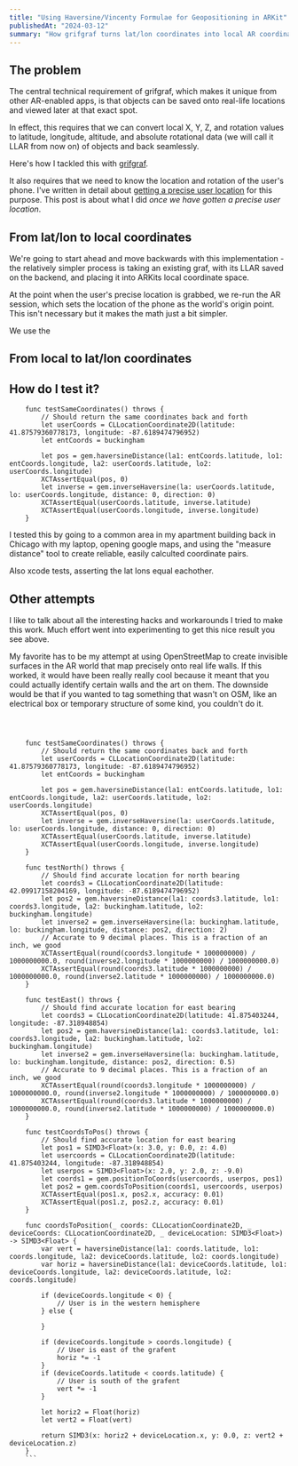 ```yaml
---
title: "Using Haversine/Vincenty Formulae for Geopositioning in ARKit"
publishedAt: "2024-03-12"
summary: "How grifgraf turns lat/lon coordinates into local AR coordinates"
---
```


## The problem

The central technical requirement of grifgraf, which makes it unique from other AR-enabled apps, is that objects can be saved onto real-life locations and viewed later at that exact spot.

In effect, this requires that we can convert local X, Y, Z, and rotation values to latitude, longitude, altitude, and absolute rotational data (we will call it LLAR from now on) of objects and back seamlessly.

Here's how I tackled this with [grifgraf](https://grifgraf.app).

It also requires that we need to know the location and rotation of the
user's phone. I've written in detail about [getting a precise user
location]() for this purpose. This post is about what I did _once we have
gotten a precise user location_.

## From lat/lon to local coordinates

We're going to start ahead and move backwards with this implementation - the relatively simpler process is taking an existing graf, with its LLAR saved on the backend, and placing it into ARKits local coordinate space.

At the point when the user's precise location is grabbed, we re-run the AR session, which sets the location of the phone as the world's origin point. This isn't necessary but it makes the math just a bit simpler.

We use the

## From local to lat/lon coordinates

## How do I test it?

```
    func testSameCoordinates() throws {
        // Should return the same coordinates back and forth
        let userCoords = CLLocationCoordinate2D(latitude: 41.87579360778173, longitude: -87.6189474796952)
        let entCoords = buckingham

        let pos = gem.haversineDistance(la1: entCoords.latitude, lo1: entCoords.longitude, la2: userCoords.latitude, lo2: userCoords.longitude)
        XCTAssertEqual(pos, 0)
        let inverse = gem.inverseHaversine(la: userCoords.latitude, lo: userCoords.longitude, distance: 0, direction: 0)
        XCTAssertEqual(userCoords.latitude, inverse.latitude)
        XCTAssertEqual(userCoords.longitude, inverse.longitude)
    }
```

I tested this by going to a common area in my apartment building back in Chicago with my laptop, opening google maps, and using the "measure distance" tool to create reliable, easily calculted coordinate pairs.

Also xcode tests, asserting the lat lons equal eachother.

## Other attempts

I like to talk about all the interesting hacks and workarounds I tried to make this work. Much effort went into experimenting to get this nice result you see above.

My favorite has to be my attempt at using OpenStreetMap to create invisible surfaces in the AR world that map precisely onto real life walls.
If this worked, it would have been really really cool because it meant that you could actually identify certain walls and the art on them.
The downside would be that if you wanted to tag something that wasn't on OSM, like an electrical box or temporary structure of some kind, you couldn't do it.

```



    func testSameCoordinates() throws {
        // Should return the same coordinates back and forth
        let userCoords = CLLocationCoordinate2D(latitude: 41.87579360778173, longitude: -87.6189474796952)
        let entCoords = buckingham

        let pos = gem.haversineDistance(la1: entCoords.latitude, lo1: entCoords.longitude, la2: userCoords.latitude, lo2: userCoords.longitude)
        XCTAssertEqual(pos, 0)
        let inverse = gem.inverseHaversine(la: userCoords.latitude, lo: userCoords.longitude, distance: 0, direction: 0)
        XCTAssertEqual(userCoords.latitude, inverse.latitude)
        XCTAssertEqual(userCoords.longitude, inverse.longitude)
    }

    func testNorth() throws {
        // Should find accurate location for north bearing
        let coords3 = CLLocationCoordinate2D(latitude: 42.09917158204169, longitude: -87.6189474796952)
        let pos2 = gem.haversineDistance(la1: coords3.latitude, lo1: coords3.longitude, la2: buckingham.latitude, lo2: buckingham.longitude)
        let inverse2 = gem.inverseHaversine(la: buckingham.latitude, lo: buckingham.longitude, distance: pos2, direction: 2)
        // Accurate to 9 decimal places. This is a fraction of an inch, we good
        XCTAssertEqual(round(coords3.longitude * 1000000000) / 1000000000.0, round(inverse2.longitude * 1000000000) / 1000000000.0)
        XCTAssertEqual(round(coords3.latitude * 1000000000) / 1000000000.0, round(inverse2.latitude * 1000000000) / 1000000000.0)
    }

    func testEast() throws {
        // Should find accurate location for east bearing
        let coords3 = CLLocationCoordinate2D(latitude: 41.875403244, longitude: -87.318948854)
        let pos2 = gem.haversineDistance(la1: coords3.latitude, lo1: coords3.longitude, la2: buckingham.latitude, lo2: buckingham.longitude)
        let inverse2 = gem.inverseHaversine(la: buckingham.latitude, lo: buckingham.longitude, distance: pos2, direction: 0.5)
        // Accurate to 9 decimal places. This is a fraction of an inch, we good
        XCTAssertEqual(round(coords3.longitude * 1000000000) / 1000000000.0, round(inverse2.longitude * 1000000000) / 1000000000.0)
        XCTAssertEqual(round(coords3.latitude * 1000000000) / 1000000000.0, round(inverse2.latitude * 1000000000) / 1000000000.0)
    }

    func testCoordsToPos() throws {
        // Should find accurate location for east bearing
        let pos1 = SIMD3<Float>(x: 3.0, y: 0.0, z: 4.0)
        let usercoords = CLLocationCoordinate2D(latitude: 41.875403244, longitude: -87.318948854)
        let userpos = SIMD3<Float>(x: 2.0, y: 2.0, z: -9.0)
        let coords1 = gem.positionToCoords(usercoords, userpos, pos1)
        let pos2 = gem.coordsToPosition(coords1, usercoords, userpos)
        XCTAssertEqual(pos1.x, pos2.x, accuracy: 0.01)
        XCTAssertEqual(pos1.z, pos2.z, accuracy: 0.01)
    }

```

````
    func coordsToPosition(_ coords: CLLocationCoordinate2D, _ deviceCoords: CLLocationCoordinate2D, _ deviceLocation: SIMD3<Float>) -> SIMD3<Float> {
        var vert = haversineDistance(la1: coords.latitude, lo1: coords.longitude, la2: deviceCoords.latitude, lo2: coords.longitude)
        var horiz = haversineDistance(la1: deviceCoords.latitude, lo1: deviceCoords.longitude, la2: deviceCoords.latitude, lo2: coords.longitude)

        if (deviceCoords.longitude < 0) {
            // User is in the western hemisphere
        } else {

        }

        if (deviceCoords.longitude > coords.longitude) {
            // User is east of the grafent
            horiz *= -1
        }
        if (deviceCoords.latitude < coords.latitude) {
            // User is south of the grafent
            vert *= -1
        }

        let horiz2 = Float(horiz)
        let vert2 = Float(vert)

        return SIMD3(x: horiz2 + deviceLocation.x, y: 0.0, z: vert2 + deviceLocation.z)
    }
    ```
````
